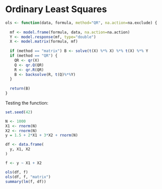 # Ordinary Least Squares

<!--Some example R code

- we want to solve something of the form
$$ \boldsymbol{Y} = \boldsymbol{X}\boldsymbol{\beta} + \boldsymbol{\epsilon} $$

- OLS is typically learned as

$$ (\boldsymbol{X}'\boldsymbol{X})^{-1}\boldsymbol{X}'\boldsymbol{Y} $$
- but in practice, this is computationally inefficient
- floating point algebra, matrix inversion, etc etc
- instead, we use QR decomposition

$$ \boldsymbol{X} = \boldsymbol{QR} $$
- since R is an upper triangular matrix, we can set

$$ \boldsymbol{Y} = \boldsymbol{QR}\boldsymbol{\beta} $$
- meaning that:

$$ \boldsymbol{Q}^{-1}\boldsymbol{Y} = \boldsymbol{R}\boldsymbol{\beta} $$
- by definition of the QR decomposition:
$$ \boldsymbol{Q}^{-1}\boldsymbol{Y} = \boldsymbol{Q}'\boldsymbol{Y}$$
- we can therefore exploit the triangular structur of $\boldsymbol{R}$ to backsolve the equation:
$$ \boldsymbol{Q}'\boldsymbol{Y} = \boldsymbol{R}\boldsymbol{\beta} $$ -->


```r

ols <- function(data, formula, method="QR", na.action=na.exclude) {
  
  mf <- model.frame(formula, data, na.action=na.action)
  Y <- model.response(mf, type="double")
  X <- model.matrix(formula, mf)
  
  if (method == "matrix") B <- solve(t(X) %*% X) %*% t(X) %*% Y
  if (method == "QR") {
    QR <- qr(X)
    Q <- qr.Q(QR)
    R <- qr.R(QR)
    B <- backsolve(R, t(Q)%*%Y)
  }
  
  return(B)
}

```

Testing the function:

```r

set.seed(42)

N <- 1000
X1 <- rnorm(N)
X2 <- rnorm(N)
y = 1.5 + 2*X1 + 3*X2 + rnorm(N)

df <- data.frame(
  y, X1, X2
)

f <- y ~ X1 + X2

ols(df, f)
ols(df, f, "matrix")
summary(lm(f, df))

```


